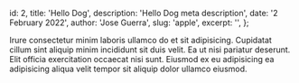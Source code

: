 
  id: 2,
  title: 'Hello Dog',
  description: 'Hello Dog meta description',
  date: '2 February 2022',
  author: 'Jose Guerra',
  slug: 'apple',
  excerpt: '',
};


Irure consectetur minim laboris ullamco do et sit adipisicing. Cupidatat cillum sint aliquip minim
incididunt sit duis velit. Ea ut nisi pariatur deserunt. Elit officia exercitation occaecat nisi
sunt. Eiusmod ex eu adipisicing ea adipisicing aliqua velit tempor sit aliquip dolor ullamco
eiusmod.
